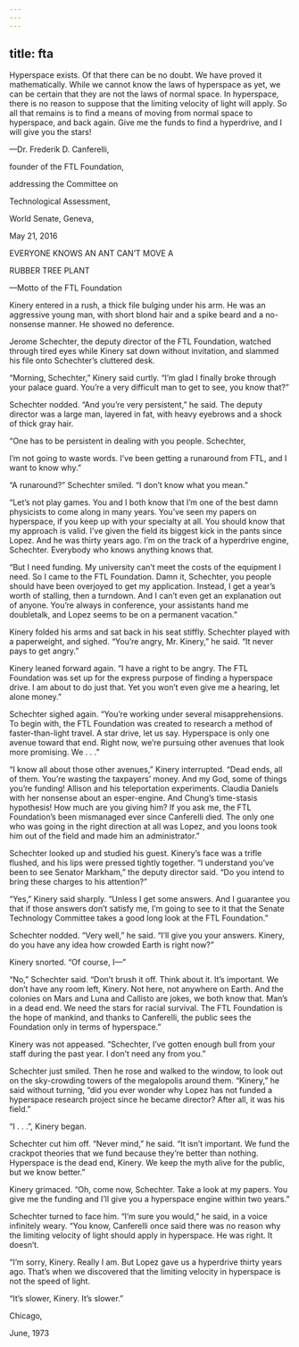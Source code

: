 ```yaml
---
---
---
```

title: fta
---





Hyperspace exists. Of that there can be no doubt. We have proved it mathematically. While we cannot know the laws of hyperspace as yet, we can be certain that they are not the laws of normal space. In hyperspace, there is no reason to suppose that the limiting velocity of light will apply. So all that remains is to find a means of moving from normal space to hyperspace, and back again. Give me the funds to find a hyperdrive, and I will give you the stars!

—Dr. Frederik D. Canferelli,

founder of the FTL Foundation,

addressing the Committee on

Technological Assessment,

World Senate, Geneva,

May 21, 2016



EVERYONE KNOWS AN ANT CAN’T MOVE A

RUBBER TREE PLANT

—Motto of the FTL Foundation



Kinery entered in a rush, a thick file bulging under his arm. He was an aggressive young man, with short blond hair and a spike beard and a no-nonsense manner. He showed no deference.

Jerome Schechter, the deputy director of the FTL Foundation, watched through tired eyes while Kinery sat down without invitation, and slammed his file onto Schechter’s cluttered desk.

“Morning, Schechter,” Kinery said curtly. “I’m glad I finally broke through your palace guard. You’re a very difficult man to get to see, you know that?”

Schechter nodded. “And you’re very persistent,” he said. The deputy director was a large man, layered in fat, with heavy eyebrows and a shock of thick gray hair.

“One has to be persistent in dealing with you people. Schechter,

I’m not going to waste words. I’ve been getting a runaround from FTL, and I want to know why.”

“A runaround?” Schechter smiled. “I don’t know what you mean.”

“Let’s not play games. You and I both know that I’m one of the best damn physicists to come along in many years. You’ve seen my papers on hyperspace, if you keep up with your specialty at all. You should know that my approach is valid. I’ve given the field its biggest kick in the pants since Lopez. And he was thirty years ago. I’m on the track of a hyperdrive engine, Schechter. Everybody who knows anything knows that.

“But I need funding. My university can’t meet the costs of the equipment I need. So I came to the FTL Foundation. Damn it, Schechter, you people should have been overjoyed to get my application. Instead, I get a year’s worth of stalling, then a turndown. And I can’t even get an explanation out of anyone. You’re always in conference, your assistants hand me doubletalk, and Lopez seems to be on a permanent vacation.”

Kinery folded his arms and sat back in his seat stiffly. Schechter played with a paperweight, and sighed. “You’re angry, Mr. Kinery,” he said. “It never pays to get angry.”

Kinery leaned forward again. “I have a right to be angry. The FTL Foundation was set up for the express purpose of finding a hyperspace drive. I am about to do just that. Yet you won’t even give me a hearing, let alone money.”

Schechter sighed again. “You’re working under several misapprehensions. To begin with, the FTL Foundation was created to research a method of faster-than-light travel. A star drive, let us say. Hyperspace is only one avenue toward that end. Right now, we’re pursuing other avenues that look more promising. We . . .”

“I know all about those other avenues,” Kinery interrupted. “Dead ends, all of them. You’re wasting the taxpayers’ money. And my God, some of things you’re funding! Allison and his teleportation experiments. Claudia Daniels with her nonsense about an esper-engine. And Chung’s time-stasis hypothesis! How much are you giving him? If you ask me, the FTL Foundation’s been mismanaged ever since Canferelli died. The only one who was going in the right direction at all was Lopez, and you loons took him out of the field and made him an administrator.”

Schechter looked up and studied his guest. Kinery’s face was a trifle flushed, and his lips were pressed tightly together. “I understand you’ve been to see Senator Markham,” the deputy director said. “Do you intend to bring these charges to his attention?”

“Yes,” Kinery said sharply. “Unless I get some answers. And I guarantee you that if those answers don’t satisfy me, I’m going to see to it that the Senate Technology Committee takes a good long look at the FTL Foundation.”

Schechter nodded. “Very well,” he said. “I’ll give you your answers. Kinery, do you have any idea how crowded Earth is right now?”

Kinery snorted. “Of course, I—”

“No,” Schechter said. “Don’t brush it off. Think about it. It’s important. We don’t have any room left, Kinery. Not here, not anywhere on Earth. And the colonies on Mars and Luna and Callisto are jokes, we both know that. Man’s in a dead end. We need the stars for racial survival. The FTL Foundation is the hope of mankind, and thanks to Canferelli, the public sees the Foundation only in terms of hyperspace.”

Kinery was not appeased. “Schechter, I’ve gotten enough bull from your staff during the past year. I don’t need any from you.”

Schechter just smiled. Then he rose and walked to the window, to look out on the sky-crowding towers of the megalopolis around them. “Kinery,” he said without turning, “did you ever wonder why Lopez has not funded a hyperspace research project since he became director? After all, it was his field.”

“I . . .”, Kinery began.

Schechter cut him off. “Never mind,” he said. “It isn’t important. We fund the crackpot theories that we fund because they’re better than nothing. Hyperspace is the dead end, Kinery. We keep the myth alive for the public, but we know better.”

Kinery grimaced. “Oh, come now, Schechter. Take a look at my papers. You give me the funding and I’ll give you a hyperspace engine within two years.”

Schechter turned to face him. “I’m sure you would,” he said, in a voice infinitely weary. “You know, Canferelli once said there was no reason why the limiting velocity of light should apply in hyperspace. He was right. It doesn’t.

“I’m sorry, Kinery. Really I am. But Lopez gave us a hyperdrive thirty years ago. That’s when we discovered that the limiting velocity in hyperspace is not the speed of light.

“It’s slower, Kinery. It’s slower.”



Chicago,

June, 1973